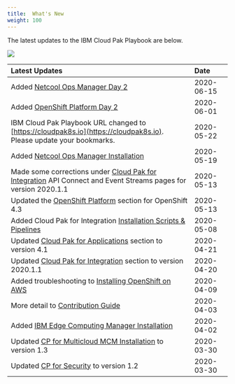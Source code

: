 ```yaml
---
title:  What's New
weight: 100
---
```


The latest updates to the IBM Cloud Pak 
Playbook are below.

![](/assets/playbook/Newspaper.jpg)

| Latest Updates | Date &nbsp; &nbsp; |
| :-------------- | :----------- |
| Added [Netcool Ops Manager Day 2](/mcm/cp4mcm_nom_day2) | 2020-06-15 |
| Added [OpenShift Platform Day 2](/day2/Introduction) | 2020-06-01 |
| IBM Cloud Pak Playbook URL changed to [https://cloudpak8s.io](https://cloudpak8s.io). Please update your bookmarks. | 2020-05-22 |
| Added [Netcool Ops Manager Installation](../mcm/cp4mcm_netcool_ops_manager/) | 2020-05-19 |
| Made some corrections under [Cloud Pak for Integration](../integration/cp4i-introduction) API Connect and Event Streams pages for version 2020.1.1 | 2020-05-13 |
| Updated the [OpenShift Platform](../ocp/introduction) section for OpenShift 4.3 | 2020-05-13 |
| Added Cloud Pak for Integration [Installation Scripts & Pipelines](../integration/scripts) | 2020-05-08 |
| Updated [Cloud Pak for Applications](../apps/cp4a_overview/) section to version 4.1 | 2020-04-21 |
| Updated [Cloud Pak for Integration](../integration/cp4i-introduction/) section to version 2020.1.1 | 2020-04-20 |
| Added troubleshooting to [Installing OpenShift on AWS](../ocp/openshift4_aws/) | 2020-04-09 |
| More detail to [Contribution Guide](../contribute/) | 2020-04-03 |
| Added [IBM Edge Computing Manager Installation](../mcm/edge/) | 2020-04-02 |
| Updated [CP for Multicloud MCM Installation](../mcm/cp4mcm_mcm_install/) to version 1.3 | 2020-03-30 |
| Updated [CP for Security](../security/introduction/) to version 1.2 | 2020-03-30 |
